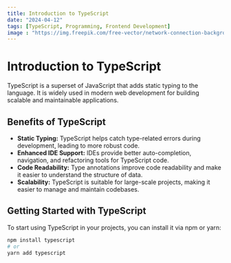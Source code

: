 ```yaml
---
title: Introduction to TypeScript
date: "2024-04-12"
tags: [TypeScript, Programming, Frontend Development]
image : "https://img.freepik.com/free-vector/network-connection-background_23-2148879892.jpg?w=1480"
---
```


# Introduction to TypeScript

TypeScript is a superset of JavaScript that adds static typing to the language. It is widely used in modern web development for building scalable and maintainable applications.

## Benefits of TypeScript

- **Static Typing:** TypeScript helps catch type-related errors during development, leading to more robust code.
- **Enhanced IDE Support:** IDEs provide better auto-completion, navigation, and refactoring tools for TypeScript code.
- **Code Readability:** Type annotations improve code readability and make it easier to understand the structure of data.
- **Scalability:** TypeScript is suitable for large-scale projects, making it easier to manage and maintain codebases.

## Getting Started with TypeScript

To start using TypeScript in your projects, you can install it via npm or yarn:

```bash
npm install typescript
# or
yarn add typescript
